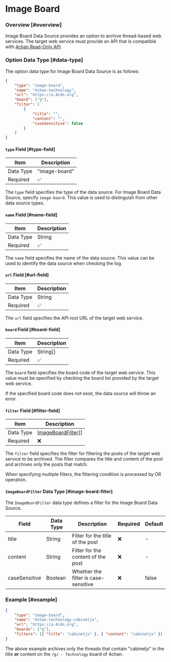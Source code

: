# Image Board

### Overview [#overview]

Image Board Data Source provides an option to archive thread-based web services. The target web service must provide an
API that is compatible with [4chan Read-Only API](https://github.com/4chan/4chan-API).

### Option Data Type [#data-type]

The option data type for Image Board Data Source is as follows:

```json
{
    "type": "image-board",
    "name": "4chan-technology",
    "url": "https://a.4cdn.org",
    "board": ["g"],
    "filter": [
        {
            "title": "",
            "content": "",
            "caseSensitive": false
        }
    ]
}
```

#### `type` Field [#type-field]

| Item      | Description   |
|-----------|---------------|
| Data Type | "image-board" |
| Required  | ✅             |

The `type` field specifies the type of the data source. For Image Board Data Source, specify `image-board`. This value
is used to distinguish from other data source types.

#### `name` Field [#name-field]

| Item      | Description   |
|-----------|---------------|
| Data Type | String        |
| Required  | ✅             |

The `name` field specifies the name of the data source. This value can be used to identify the data source when
checking the log.

#### `url` Field [#url-field]

| Item      | Description   |
|-----------|---------------|
| Data Type | String        |
| Required  | ✅             |

The `url` field specifies the API root URL of the target web service.

#### `board` Field [#board-field]

| Item      | Description   |
|-----------|---------------|
| Data Type | String[]      |
| Required  | ✅             |

The `board` field specifies the board code of the target web service. This value must be specified by checking the
board list provided by the target web service.

If the specified board code does not exist, the data source will throw an error.

#### `filter` Field [#filter-field]

| Item      | Description   |
|-----------|---------------|
| Data Type | [ImageBoardFilter](#image-board-filter)[] |
| Required  | ❌             |

The `filter` field specifies the filter for filtering the posts of the target web service to be archived. The filter
compares the title and content of the post and archives only the posts that match.

When specifying multiple filters, the filtering condition is processed by OR operation.

#### `ImageBoardFilter` Data Type [#image-board-filter]

The `ImageBoardFilter` data type defines a filter for the Image Board Data Source.

| Field         | Data Type | Description                          | Required | Default |
|---------------|-----------|--------------------------------------|----------|---------|
| title         | String    | Filter for the title of the post     | ❌        | -       |
| content       | String    | Filter for the content of the post   | ❌        | -       |
| caseSensitive | Boolean   | Whether the filter is case-sensitive | ❌        | false   |

### Example [#example]

```json
{
    "type": "image-board",
    "name": "4chan-technology-cabinetjs",
    "url": "https://a.4cdn.org",
    "boards": ["g"],
    "filters": [{ "title": "cabinetjs" }, { "content": "cabinetjs" }]
}
```

The above example archives only the threads that contain "cabinetjs" in the title _**or**_ content on the
`/g/ - Technology` board of 4chan.
